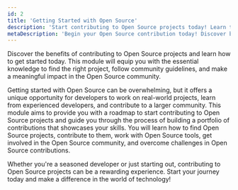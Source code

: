 ```yaml
---
id: 2
title: 'Getting Started with Open Source'
description: 'Start contributing to Open Source projects today! Learn the basics of finding the right project and following community guidelines to make a meaningful impact in the Open Source community.'
metaDescription: 'Begin your Open Source contribution today! Discover benefits and learn to find the right project, follow guidelines, and make an impact. Start now!'
---
```

<p class="lead">Discover the benefits of contributing to Open Source projects and learn how to get started today. This module will equip you with the essential knowledge to find the right project, follow community guidelines, and make a meaningful impact in the Open Source community.</p>
        
Getting started with Open Source can be overwhelming, but it offers a unique opportunity for developers to work on real-world projects, learn from experienced developers, and contribute to a larger community. This module aims to provide you with a roadmap to start contributing to Open Source projects and guide you through the process of building a portfolio of contributions that showcases your skills. You will learn how to find Open Source projects, contribute to them, work with Open Source tools, get involved in the Open Source community, and overcome challenges in Open Source contributions.

Whether you're a seasoned developer or just starting out, contributing to Open Source projects can be a rewarding experience. Start your journey today and make a difference in the world of technology!
